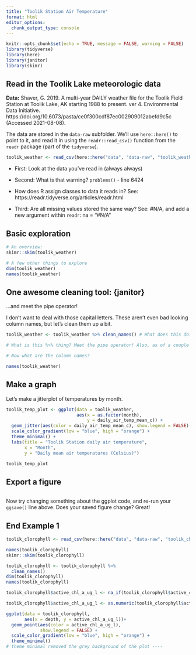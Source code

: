 ```yaml
---
title: "Toolik Station Air Temperature"
format: html
editor_options: 
  chunk_output_type: console
---
```


```r
knitr::opts_chunk$set(echo = TRUE, message = FALSE, warning = FALSE)
library(tidyverse)
library(here)
library(janitor)
library(skimr)
```

## Read in the Toolik Lake meteorologic data

**Data:** Shaver, G. 2019. A multi-year DAILY weather file for the Toolik Field Station at Toolik Lake, AK starting 1988 to present. ver 4. Environmental Data Initiative. https://doi.org/10.6073/pasta/ce0f300cdf87ec002909012abefd9c5c (Accessed 2021-08-08).

The data are stored in the `data-raw` subfolder. We'll use `here::here()` to point to it, and read it in using the `readr::read_csv()` function from the `readr` package (part of the `tidyverse`).

```r
toolik_weather <- read_csv(here::here("data", "data-raw", "toolik_weather.csv"),)
```

-   First: Look at the data you've read in (always always)

-   Second: What is that warning? `problems()` - line 6424

-   How does R assign classes to data it reads in? See: https://readr.tidyverse.org/articles/readr.html

-   Third: Are all missing values stored the same way? See: #N/A, and add a new argument within `readr`: na = "#N/A"

## Basic exploration

```r
# An overview:
skimr::skim(toolik_weather)

# A few other things to explore
dim(toolik_weather)
names(toolik_weather)
```

## One awesome cleaning tool: {janitor}

...and meet the pipe operator!

I don't want to deal with those capital letters. These aren't even bad looking column names, but let's clean them up a bit.

```r
toolik_weather <- toolik_weather %>% clean_names() # What does this do? Say it in words.

# What is this %>% thing? Meet the pipe operator! Also, as of a couple months ago, |> is a native pipe operator (versus %>%, which comes along with the tidyverse)

# Now what are the column names?
```

```r
names(toolik_weather)
```

## Make a graph

Let's make a jitterplot of temperatures by month.

```r
toolik_temp_plot <- ggplot(data = toolik_weather,
                           aes(x = as.factor(month),
                               y = daily_air_temp_mean_c)) +
  geom_jitter(aes(color = daily_air_temp_mean_c), show.legend = FALSE) +
  scale_color_gradient(low = "blue", high = "orange") +
  theme_minimal() +
  labs(title = "Toolik Station daily air temperature",
       x = "Month",
       y = "Daily mean air temperatures (Celsius)")

toolik_temp_plot
```

## Export a figure

```r


```

Now try changing something about the ggplot code, and re-run your `ggsave()` line above. Does your saved figure change? Great!

## End Example 1


```r
toolik_clorophyll <- read_csv(here::here("data", "data-raw", "toolik_chlorophyll.csv"))

names(toolik_clorophyll)
skimr::skim(toolik_clorophyll)

toolik_clorophyll <- toolik_clorophyll %>%
  clean_names()
dim(toolik_clorophyll)
names(toolik_clorophyll)
```


```r
toolik_clorophyll$active_chl_a_ug_l <- na_if(toolik_clorophyll$active_chl_a_ug_l, "."  )

toolik_clorophyll$active_chl_a_ug_l <- as.numeric(toolik_clorophyll$active_chl_a_ug_l)
```

```r
ggplot(data = toolik_clorophyll,
       aes(x = depth, y = active_chl_a_ug_l))+
  geom_point(aes(color = active_chl_a_ug_l),
             show.legend = FALSE) + 
  scale_color_gradient(low = "blue", high = "orange") +
  theme_minimal()
# theme minimal removed the grey background of the plot ----


```








